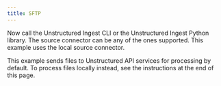 ```yaml
---
title: SFTP
---
```



<NewDocument />


<SharedSFTP />

Now call the Unstructured Ingest CLI or the Unstructured Ingest Python library. The source connector can be any of the ones supported. This example uses the local source connector.

This example sends files to Unstructured API services for processing by default. To process files locally instead, see the instructions at the end of this page.


<CodeGroup>
  <SFTPAPISh />
  <SFTPAPIPyV2 />
</CodeGroup>


<SharedPartitionByAPIOSS/>